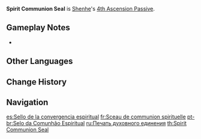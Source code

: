 {{Talent Infobox
|image         = Talent Spirit Communion Seal.png
|character     = Shenhe
|type          = 4th Ascension Passive
|info          = After Shenhe uses [[Spring Spirit Summoning]], she will grant all nearby party members the following effects:
* Press: Elemental Skill and Elemental Burst DMG increased by 15% for 10s.
* Hold: Normal, Charged, and Plunging Attack DMG increased by 15% for 15s.
|utility1      = Elemental Skill DMG Increase
|utility2      = Elemental Burst DMG Increase
|utility3      = Normal Attack DMG Increase
|utility4      = Charged Attack DMG Increase
|utility5      = Plunging Attack DMG Increase
|utility6      = DMG Bonus
|utility7      = Party Elemental Skill DMG Increase
|utility8      = Party Elemental Burst DMG Increase
|utility9      = Party Normal Attack DMG Increase
|utility10     = Party Charged Attack DMG Increase
|utility11     = Party Plunging Attack DMG Increase
|utility12     = Party DMG Bonus
|utility13     = Party
}}
'''Spirit Communion Seal''' is [[Shenhe]]'s [[4th Ascension Passive]].

==Gameplay Notes==
* {{TalentNote|direct buff}}
<!--
==Trivia==
-->
==Other Languages==
{{Other Languages
|en      = Spirit Communion Seal
|zhs     = 缚灵通真法印
|zhs_rm  = Fù Líng Tōng Zhēn Fǎyìn
|zht     = 縛靈通真法印
|zht_rm  = Fù Líng Tōng Zhēn Fǎyìn
|zh_tl   = Capturing Spirit, Reaching True [Adepti] Seal of Law
|ja      = 縛霊通真法印
|ja_rm   = Bakurei Tsuushin Houin{{Assumed}}
|ja_tl   = Capturing Spirit, Reaching True [Adepti] Seal of Law
|ko      = 박령통진법인
|ko_rm   = Bakryeongtongjinbeop'in
|ko_tl   = Captured Spirit Communion Seal
|es      = Sello de la convergencia espiritual
|es_tl   = Seal of the Spiritual Convergence
|fr      = Sceau de communion spirituelle
|fr_tl   = Seal of Spiritual Communion
|ru      = Печать духовного единения
|ru_tl   = Seal of Spiritual Unity
|th      = Spirit Communion Seal
|vi      = Phược Linh Thông Chân Pháp Ấn
|vi_tl   = 
|de      = Siegel der Geisterbindung
|de_tl   = Seal of Spirit Binding
|id      = Spirit Communion Seal
|pt      = Selo da Comunhão Espiritual
|pt_tl   = Seal of the Spiritual Communion
|tr      = Ruh Birliği Mührü
|tr_tl   = 
|it      = Sigillo di comunione dello spirito
|it_tl   = Spirit Communion Seal
}}

==Change History==
{{Change History|2.4}}

==Navigation==
{{Talent Navbox|Shenhe}}

[[es:Sello de la convergencia espiritual]]
[[fr:Sceau de communion spirituelle]]
[[pt-br:Selo da Comunhão Espiritual]]
[[ru:Печать духовного единения]]
[[th:Spirit Communion Seal]]